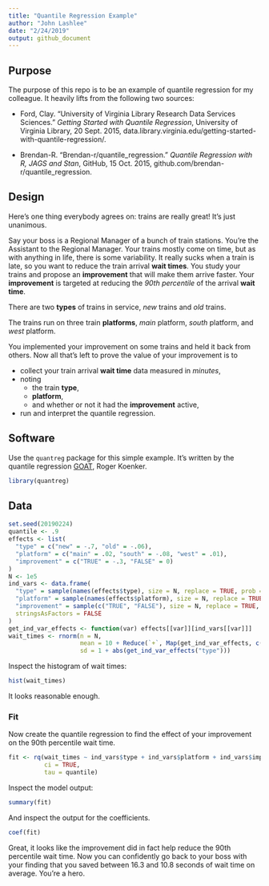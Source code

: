 ```yaml
---
title: "Quantile Regression Example"
author: "John Lashlee"
date: "2/24/2019"
output: github_document
---
```


## Purpose

The purpose of this repo is to be an example of quantile regression for my colleague. It heavily lifts from the following two sources:

* Ford, Clay. "University of Virginia Library Research Data Services Sciences." *Getting Started with Quantile Regression*, University of Virginia Library, 20 Sept. 2015, data.library.virginia.edu/getting-started-with-quantile-regression/.

* Brendan-R. "Brendan-r/quantile_regression." *Quantile Regression with R, JAGS and Stan*, GitHub, 15 Oct. 2015, github.com/brendan-r/quantile_regression.

## Design

Here's one thing everybody agrees on: trains are really great! It's just unanimous.

Say your boss is a Regional Manager of a bunch of train stations. You're the Assistant to the Regional Manager. Your trains mostly come on time, but as with anything in life, there is some variability. It really sucks when a train is late, so you want to reduce the train arrival __wait times__. You study your trains and propose an __improvement__ that will make them arrive faster. Your __improvement__ is targeted at reducing the *90th percentile* of the arrival __wait time__.

There are two __types__ of trains in service, *new* trains and *old* trains.

The trains run on three train __platforms__, *main* platform, *south* platform, and *west* platform.

You implemented your improvement on some trains and held it back from others. Now all that's left to prove the value of your improvement is to 

* collect your train arrival __wait time__ data measured in *minutes*,
* noting
    + the train __type__, 
    + __platform__,  
    + and whether or not it had the __improvement__ active,
* run and interpret the quantile regression.

## Software

Use the `quantreg` package for this simple example. It's written by the quantile regression [GOAT](https://www.urbandictionary.com/define.php?term=goat), Roger Koenker.

```r
library(quantreg)
```

## Data

```r
set.seed(20190224)
quantile <- .9
effects <- list(
  "type" = c("new" = -.7, "old" = -.06),
  "platform" = c("main" = .02, "south" = -.08, "west" = .01),
  "improvement" = c("TRUE" = -.3, "FALSE" = 0)
)
N <- 1e5
ind_vars <- data.frame(
  "type" = sample(names(effects$type), size = N, replace = TRUE, prob = c(.7, .3)),
  "platform" = sample(names(effects$platform), size = N, replace = TRUE, prob = c(.6, .3, .1)),
  "improvement" = sample(c("TRUE", "FALSE"), size = N, replace = TRUE, prob = c(.1, .9)),
  stringsAsFactors = FALSE
)
get_ind_var_effects <- function(var) effects[[var]][ind_vars[[var]]]
wait_times <- rnorm(n = N, 
                    mean = 10 + Reduce(`+`, Map(get_ind_var_effects, c("type", "platform", "improvement"))), 
                    sd = 1 + abs(get_ind_var_effects("type")))
```

Inspect the histogram of wait times:

```r
hist(wait_times)
```

It looks reasonable enough.

### Fit

Now create the quantile regression to find the effect of your improvement on the 90th percentile wait time.

```r
fit <- rq(wait_times ~ ind_vars$type + ind_vars$platform + ind_vars$improvement, 
          ci = TRUE, 
          tau = quantile)
```

Inspect the model output:

```r
summary(fit)
```

And inspect the output for the coefficients.

```r
coef(fit)
```

Great, it looks like the improvement did in fact help reduce the 90th percentile wait time. Now you can confidently go back to your boss with your finding that you saved between 16.3 and 10.8 seconds of wait time on average. You're a hero.
